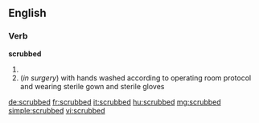 ==English==

===Verb===
'''scrubbed'''

# {{past of|scrub}}
# (''in surgery'') with hands washed according to operating room protocol and wearing sterile gown and sterile gloves

[[de:scrubbed]]
[[fr:scrubbed]]
[[it:scrubbed]]
[[hu:scrubbed]]
[[mg:scrubbed]]
[[simple:scrubbed]]
[[vi:scrubbed]]